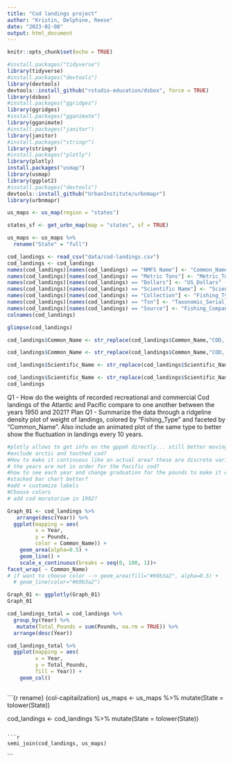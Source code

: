 ```yaml
---
title: "Cod landings project"
author: "Kristin, Delphine, Reese"
date: "2023-02-08"
output: html_document
---
```


```r
knitr::opts_chunk$set(echo = TRUE)
```

```r
#install.packages("tidyverse")
library(tidyverse)
#install.packages("devtools")
library(devtools)
devtools::install_github("rstudio-education/dsbox", force = TRUE)
library(dsbox)
#install.packages("ggridges")
library(ggridges)
#install.packages("gganimate")
library(gganimate)
#install.packages("janitor")
library(janitor)
#install.packages("stringr")
library(stringr)
#install.packages("plotly")
library(plotly)
install.packages("usmap")
library(usmap)
library(ggplot2)
#install.packages("devtools")
devtools::install_github("UrbanInstitute/urbnmapr")
library(urbnmapr)
```

```r

us_maps <- us_map(region = "states")

states_sf <- get_urbn_map(map = "states", sf = TRUE)

us_maps <- us_maps %>%
  rename("State" = "full")

```



```r
cod_landings <- read_csv("data/cod-landings.csv")
cod_landings <- cod_landings 
names(cod_landings)[names(cod_landings) == "NMFS Name"] <- "Common_Name"
names(cod_landings)[names(cod_landings) == "Metric Tons"] <- "Metric_Tons"
names(cod_landings)[names(cod_landings) == "Dollars"] <- "US_Dollars"
names(cod_landings)[names(cod_landings) == "Scientific Name"] <- "Scientific_Name"
names(cod_landings)[names(cod_landings) == "Collection"] <- "Fishing_Types"
names(cod_landings)[names(cod_landings) == "Tsn"] <- "Taxonomic_Serial_Number"
names(cod_landings)[names(cod_landings) == "Source"] <- "Fishing_Companies"
colnames(cod_landings)

```
```r
glimpse(cod_landings)
```

```r
cod_landings$Common_Name <- str_replace(cod_landings$Common_Name,"COD, PACIFIC", "Pacific_Cod")

cod_landings$Common_Name <- str_replace(cod_landings$Common_Name,"COD, ATLANTIC", "Atlantic_Cod")

cod_landings$Scientific_Name <- str_replace(cod_landings$Scientific_Name, "Gadus macrocephalus", "Gadus_macrocephalus")

cod_landings$Scientific_Name <- str_replace(cod_landings$Scientific_Name, "Gadus morhua", "Gadus_morhua")
cod_landings
```


Q1 - How do the weights of recorded recreational and commercial Cod landings of the Atlantic and Pacific compare to one another between the years 1950 and 2021?
Plan Q1 - Summarize the data through a ridgeline density plot of weight of landings, colored by “Fishing_Type” and faceted by “Common_Name”. Also include an animated plot of the same type to better show the fluctuation in landings every 10 years. 

```r
#plotly allows to get info on the gppah directly... still better moving
#exclude arctic and toothed cod?
#How to make it continuous like an actual area? these are discrete variables
# the years are not in order for the Pacific cod?
#how to see each year and change graduation for the pounds to make it easier?
#stacked bar chart better?
#add + customize labels
#Choose colors
# add cod moratorium in 1992?

Graph_01 <- cod_landings %>% 
   arrange(desc(Year)) %>%
  ggplot(mapping = aes(
         x = Year,
         y = Pounds,
         color = Common_Name)) +
    geom_area(alpha=0.5) +
    geom_line() +
    scale_x_continuous(breaks = seq(0, 100, 1))+
facet_wrap( ~ Common_Name)
# if want to choose color --> geom_area(fill="#69b3a2", alpha=0.5) +
  # geom_line(color="#69b3a2") 

Graph_01 <- ggplotly(Graph_01)
Graph_01

```


```r
cod_landings_total = cod_landings %>%
  group_by(Year) %>%
   mutate(Total_Pounds = sum(Pounds, na.rm = TRUE)) %>%
  arrange(desc(Year))
```


```r
cod_landings_total %>%
  ggplot(mapping = aes(
         x = Year,
         y = Total_Pounds,
         fill = Year)) +
    geom_col()
  
```



```{r rename} {col-capitailzation}
us_maps <- us_maps %>% 
  mutate(State = tolower(State))

cod_landings <- cod_landings %>%
  mutate(State = tolower(State))
```

```r
semi_join(cod_landings, us_maps)
```
```


